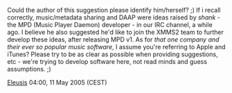 Could the author of this suggestion please identify him/herself? ;) If i recall correctly, music/metadata sharing and DAAP were ideas raised by ''shank'' - the MPD (Music Player Daemon) developer - in our IRC channel, a while ago. I believe he also suggested he'd like to join the XMMS2 team to further develop these ideas, after releasing MPD v1. As for ''that one company and their ever so popular music software'', I assume you're referring to Apple and iTunes? Please try to be as clear as possible when providing suggestions, etc - we're trying to develop software here, not read minds and guess assumptions. ;)

[[User:Eleusis|Eleusis]] 04:00, 11 May 2005 (CEST)